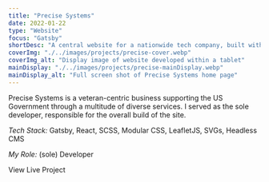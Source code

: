 ```yaml
---
title: "Precise Systems"
date: 2022-01-22
type: "Website"
focus: "Gatsby"
shortDesc: "A central website for a nationwide tech company, built with Gatsby and SCSS styled components."
coverImg: "./../images/projects/precise-cover.webp"
coverImg_alt: "Display image of website developed within a tablet"
mainDisplay: "./../images/projects/precise-mainDisplay.webp"
mainDisplay_alt: "Full screen shot of Precise Systems home page"
---
```



Precise Systems is a veteran-centric business supporting the US Government through a multitude of diverse services. I served as the sole developer, responsible for the overall build of the site.

<div className="divider"></div>

<p className="basicText light">
  <em className="sectionSubhead light">Tech Stack:</em> Gatsby, React, SCSS,
  Modular CSS, LeafletJS, SVGs, Headless CMS
</p>
<p className="mb-10 basicText light">
  <em className="sectionSubhead light">My Role:</em> (sole) Developer
</p>
<IconButton to="https://www.goprecise.com/" classes={["white", "mb-10"]}>
  <div className="rounded-full border-[2px] border-white p-[8px] mr-4">
    <Icon className="text-white flex-1" icon="entypo:rocket" width="24" />
  </div>
  View Live Project
</IconButton>
